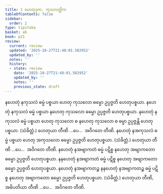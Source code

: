 ```yaml
---
title: 1 ဟေတုဒုက, ကုသလတ္တိက
tableOfContents: false
sidebar:
  order: 2
type: tipitaka
basket: ab
book: p21
review:
  current: review
  updated: '2025-10-27T21:48:01.582952'
  updated_by: ''
  notes: ''
  history:
  - state: review
    date: '2025-10-27T21:48:01.582952'
    updated_by: ''
    notes: ''
    previous_state: draft
---
```



<ReviewStatus review={frontmatter.review} showDetails={true} />

<HypothesisAnnotation frontmatter={frontmatter} />

<DynamicBreadcrumb />

<Division number="1" book="p21" e="ch" v="40" p="349">

<Paragraph number="2" book="p21">
နဟေတုံ နကုသလံ ဓမ္မံ ပစ္စယာ ဟေတု ကုသလော ဓမ္မော ဥပ္ပဇ္ဇတိ ဟေတုပစ္စယာ. နဟေတုံ နကုသလံ ဓမ္မံ ပစ္စယာ နဟေတု ကုသလော ဓမ္မော ဥပ္ပဇ္ဇတိ ဟေတုပစ္စယာ. နဟေတုံ နကုသလံ ဓမ္မံ ပစ္စယာ ဟေတု ကုသလော စ နဟေတု ကုသလော စ ဓမ္မာ ဥပ္ပဇ္ဇန္တိ ဟေတုပစ္စယာ. (သံခိတ္တံ.) ဟေတုယာ တီဏိ …ပေ…  အဝိဂတေ တီဏိ.
</Paragraph>

<Paragraph number="3" book="p21">
နဟေတုံ နအကုသလံ ဓမ္မံ ပစ္စယာ ဟေတု အကုသလော ဓမ္မော ဥပ္ပဇ္ဇတိ ဟေတုပစ္စယာ. (သံခိတ္တံ.) ဟေတုယာ တီဏိ …ပေ…  အဝိဂတေ တီဏိ.
</Paragraph>

</Division>
<Division number="2" book="p21" e="ch" v="40" p="349">

<Paragraph number="4" book="p21">
နဟေတုံ နအဗျာကတံ ဓမ္မံ ပဋိစ္စ နဟေတု အဗျာကတော ဓမ္မော ဥပ္ပဇ္ဇတိ ဟေတုပစ္စယာ. နနဟေတုံ နအဗျာကတံ ဓမ္မံ ပဋိစ္စ နဟေတု အဗျာကတော ဓမ္မော ဥပ္ပဇ္ဇတိ ဟေတုပစ္စယာ. နဟေတုံ နအဗျာကတဉ္စ နနဟေတုံ နအဗျာကတဉ္စ ဓမ္မံ ပဋိစ္စ နဟေတု အဗျာကတော ဓမ္မော ဥပ္ပဇ္ဇတိ ဟေတုပစ္စယာ. (သံခိတ္တံ.)
</Paragraph>

<Paragraph number="5" book="p21">
ဟေတုယာ တီဏိ, အဓိပတိယာ တီဏိ …ပေ…  အဝိဂတေ တီဏိ.
</Paragraph>
</Division>